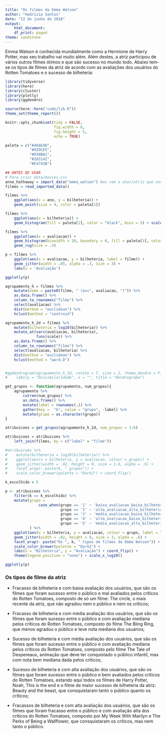 ```yaml
---
title: "Os filmes da Emma Watson"
author: "Hadrizia Santos"
date: "22 de junho de 2018"
output:
    html_document:
    df_print: paged
theme: sandstone
---
```


  Emma Watson é conhecida mundialmente como a Hermione de Harry Potter, mas seu trabalho vai muito além. Além destes, a atriz participou de vários outros filmes ótimos e que são sucesso no mundo todo.
  Abaixo tem-se os tipos de filmes da atriz de acordo com as avaliações dos usuários do Rotten Tomatoes e o sucesso de bilheteria:
```r
library(tidyverse)
library(here)
library(cluster)
library(plotly)
library(ggdendro)

source(here::here("code/lib.R"))
theme_set(theme_report())

knitr::opts_chunk$set(tidy = FALSE,
                      fig.width = 6,
                      fig.height = 5,
                      echo = TRUE)

paleta = c("#404E4D",
           "#92DCE5",
           "#938BA1",
           "#2D3142",
           "#F4743B")
```

```r
## ANTES DE USAR
# Para criar data/movies.csv
anne_hathaway = import_data("emma_watson") #ou com o ator/atriz que você escolher
filmes = read_imported_data()
```


```r
filmes %>% 
    ggplot(aes(x = ano, y = bilheteria)) + 
    geom_point(size = 4, color = paleta[1]) 
```



```r
filmes %>% 
    ggplot(aes(x = bilheteria)) + 
    geom_histogram(fill = paleta[2], color = "black", bins = 5) + scale_x_log10() + geom_rug()
```

```r
filmes %>% 
    ggplot(aes(x = avaliacao)) + 
    geom_histogram(binwidth = 10, boundary = 0, fill = paleta[3], color = "black") + 
    geom_rug(size = .5) 
```
```r
p = filmes %>% 
    ggplot(aes(x = avaliacao, y = bilheteria, label = filme)) + 
    geom_jitter(width = .05, alpha = .3, size = 3) + 
    labs(x = 'Avaliação')

ggplotly(p)
```
```r
agrupamento_h = filmes %>% 
    mutate(nome = paste0(filme, " (av=", avaliacao, ")")) %>% 
    as.data.frame() %>% 
    column_to_rownames("filme") %>% 
    select(avaliacao) %>%
    dist(method = "euclidean") %>% 
    hclust(method = "centroid")

agrupamento_h_2d = filmes %>% 
    mutate(bilheteria = log10(bilheteria)) %>%
    mutate_at(vars(avaliacao, bilheteria), 
              funs(scale)) %>% 
    as.data.frame() %>%
    column_to_rownames("filme") %>%
    select(avaliacao, bilheteria) %>%
    dist(method = "euclidean") %>% 
    hclust(method = "ward.D")


#ggdendrogram(agrupamento_h_2d, rotate = T, size = 2, theme_dendro = F) + 
#    labs(y = "Dissimilaridade", x = "", title = "Dendrograma")
```

```r
get_grupos <- function(agrupamento, num_grupos){
    agrupamento %>% 
        cutree(num_grupos) %>% 
        as.data.frame() %>% 
        mutate(label = rownames(.)) %>% 
        gather(key =  "k", value = "grupo", -label) %>% 
        mutate(grupo = as.character(grupo))
}

atribuicoes = get_grupos(agrupamento_h_2d, num_grupos = 1:6)

atribuicoes = atribuicoes %>% 
    left_join(filmes, by = c("label" = "filme"))

#atribuicoes %>% 
#    mutate(bilheteria = log10(bilheteria)) %>%
#    ggplot(aes(x = bilheteria, y = avaliacao, colour = grupo)) + 
#    geom_jitter(width = .02, height = 0, size = 1.6, alpha = .6) + 
#    facet_wrap(~ paste(k, " grupos")) + 
#    scale_color_brewer(palette = "Dark2") + coord_flip()
```

```r
k_escolhido = 5

p <- atribuicoes %>% 
    filter(k == k_escolhido) %>% 
    mutate(grupo = 
               case_when(grupo == '1' ~ 'baixa_avaliacao_baixa_bilheteria',
                         grupo == '2' ~ 'alta_avaliacao_alta_bilheteria',
                         grupo == '3' ~ 'media_avaliacao_baixa_bilheteria',
                         grupo == '4' ~ 'alta_avaliacao_baixa_bilheteria',
                         grupo == '5' ~ 'media_avaliacao_alta_bilheteria')
           ) %>%
    ggplot(aes(x = bilheteria, y = avaliacao, colour = grupo, label = label)) + 
    geom_jitter(width = .02, height = 0, size = 3, alpha = .6) + 
    facet_wrap(~ paste("Os ", k, " tipos de filmes da Emma Watson")) + 
    scale_color_brewer(palette = "Dark2") + 
    labs(x = "Bilheteria", y = "Avaliação") + coord_flip() + 
    theme(legend.position = "none") + scale_x_log10()

ggplotly(p)
```

### Os tipos de filme da atriz
  
* Fracasso de bilheteria e com baixa avaliação dos usuários, que são os filmes que foram sucesso entre o público e mal avaliados pelos críticos do Rotten Tomatoes, composto de só um filme: The circle, o mais recente da atriz, que não agradou nem o público e nem os críticos;
    
* Fracasso de bilheteria e com média avaliação dos usuários, que são os filmes que foram sucesso entre o público e com avaliação mediana pelos críticos do Rotten Tomatoes, composto do filme The Bling Ring, que menos agradou o público e teve nota mediana dos usuários;

* Sucesso de bilheteria e com média avaliação dos usuários, que são os filmes que foram sucesso entre o público e com avaliação mediana pelos críticos do Rotten Tomatoes, composto pelo filme The Tale of Despereaux, animação que deve ter conquistado o público infantil, mas com nota bem mediana dada pelos críticos;
  
* Sucesso de bilheteria e com alta avaliação dos usuários, que são os filmes que foram sucesso entre o público e bem avaliados pelos críticos do Rotten Tomatoes, estando aqui todos os filmes de Harry Potter, Noah, This is the end e o filme de maior sucesso de bilheteria da atriz: Beauty and the beast, que consquistaram tanto o público quanto os críticos;

* Fracassos de bilheteria e com alta avaliação dos usuários, que são os filmes que foram fracasso entre o público e com avaliação alta dos críticos do Rotten Tomatoes, composto por My Week With Marilyn e The Perks of Being a Wallflower, que consquistaram os críticos, mas nem tanto o público.
